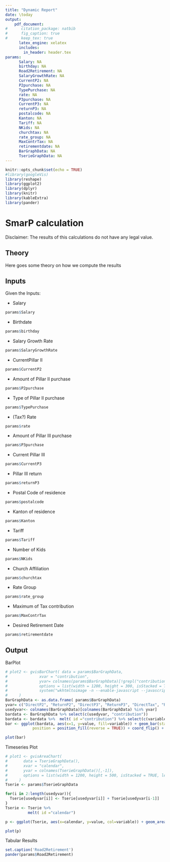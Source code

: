 ```yaml
---
title: "Dynamic Report"
date: \today
output: 
    pdf_document:
#      citation_package: natbib
#      fig_caption: true
#      keep_tex: true
      latex_engine: xelatex
      includes:
        in_header: header.tex
params:
      Salary: NA
      birthday: NA
      Road2Retirement: NA
      SalaryGrowthRate: NA
      CurrentP2: NA
      P2purchase: NA
      TypePurchase: NA
      rate: NA
      P3purchase: NA
      CurrentP3: NA
      returnP3: NA
      postalcode: NA
      Kanton: NA
      Tariff: NA
      NKids: NA
      churchtax: NA
      rate_group: NA
      MaxContrTax: NA
      retirementdate: NA
      BarGraphData: NA
      TserieGraphData: NA
---
```


```r
knitr::opts_chunk$set(echo = TRUE)
#library(googleVis)
library(reshape)
library(ggplot2)
library(dplyr)
library(knitr)
library(kableExtra)
library(pander)
```


# SmarP calculation


Disclaimer: The results of this calculations do not have any legal value.

## Theory

Here goes some theory on how we compute the results

## Inputs

Given the Inputs:

* Salary

```r
params$Salary
```

* Birthdate

```r
params$birthday
```

* Salary Growth Rate
```r
params$SalaryGrowthRate
```

* CurrentPillar II

```r
params$CurrentP2
```

* Amount of Pillar II purchase

```r
params$P2purchase
```

* Type of Pillar II purchase

```r
params$TypePurchase
```

* (Tax?) Rate

```r
params$rate
```

* Amount of Pillar III purchase

```r
params$P3purchase
```

* Current Pillar III

```r
params$CurrentP3
```

* Pillar III return

```r
params$returnP3
```

* Postal Code of residence

```r
params$postalcode
```

* Kanton of residence

```r
params$Kanton
```

* Tariff

```r
params$Tariff
```

* Number of Kids

```r
params$NKids
```

* Church Affiliation
```r
params$churchtax
```

* Rate Group
```r
params$rate_group
```

* Maximum of Tax contribution

```r
params$MaxContrTax
```

* Desired Retirement Date

```r
params$retirementdate
```


## Output

BarPlot

```r
# plot2 <- gvisBarChart( data = params$BarGraphData,
#              xvar = "contribution",
#              yvar= colnames(params$BarGraphData)[!grepl("contribution", colnames(params$BarGraphData))],
#              options = list(width = 1200, height = 300, isStacked = TRUE, vAxes = "[{minValue:0}]", legend = "none"),
#              system("wkhtmltoimage -n --enable-javascript --javascript-delay 2000 data/plot2.html data/plot2.png ")
#     )
BarGraphData <- as.data.frame( params$BarGraphData)
yvar= c("DirectP2", "ReturnP2", "DirectP3", "ReturnP3", "DirectTax", "ReturnTax")
usedyvar<- colnames(BarGraphData)[colnames(BarGraphData) %in% yvar]
bardata <- BarGraphData %>% select(c(usedyvar, "contribution"))
bardata <- bardata %>%  melt( id ="contribution") %>% select(c(variable, value))
bar <- ggplot(bardata, aes(x=1, y=value, fill=variable)) + geom_bar(stat="identity",
            position = position_fill(reverse = TRUE)) + coord_flip() + labs(x="", y="percentage %", fill="contribution")
```

```r
plot(bar)
```

Timeseries Plot

```r
# plot1 <- gvisAreaChart(
#       data = TserieGraphData(),
#       xvar = "calendar",
#       yvar = colnames(TserieGraphData()[,-1]),
#       options = list(width = 1200, height = 500, isStacked = TRUE, legend = "bottom")
#     )
Tserie <- params$TserieGraphData

for(i in 2:length(usedyvar)){
  Tserie[usedyvar[i]] <- Tserie[usedyvar[i]] + Tserie[usedyvar[i-1]]
}
Tserie <- Tserie %>%
          melt( id ="calendar")

p <- ggplot(Tserie, aes(x=calendar, y=value, col=variable)) + geom_area(aes(fill=variable)) + xlab("years")
```
```r
plot(p)
```

Tabular Results

<!-- ```{r} -->
<!-- kable(params$Road2Retirement,  format = "latex", booktabs = TRUE, caption = "Time progress of Retirement Pension Fund")  %>% -->
<!--           kable_styling(latex_options = "scale_down") -->
<!-- ``` -->

```r
set.caption('Road2Retirement')
pander(params$Road2Retirement)
```